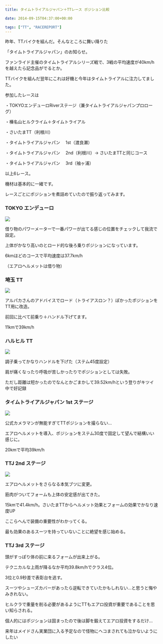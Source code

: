 ---
title: タイムトライアルジャパン＋TTレース ポジション比較

date: 2014-09-15T04:37:00+00:00

tags: ["TT", "RACEREPORT"]
---

昨年、TTバイクを組んだ。そんなところに舞い降りた

「タイムトライアルジャパン」のお知らせ。

ファンライド主催のタイムトライアルシリーズ戦で、3戦の平均速度が40km/hを越えたら記念品がでるとか。

TTバイクを組んだ翌年にこれは好機と今年はタイムトライアルに注力してました。

参加したレースは

・TOKYOエンデューロRiverステージ（兼タイムトライアルジャパンプロローグ）

・榛名山ヒルクライム＋タイムトライアル

・さいたまTT（利根川）

・タイムトライアルジャパン　 1st（渡良瀬）

・タイムトライアルジャパン　 2nd（利根川）→ さいたまTTと同じコース

・タイムトライアルジャパン　 3rd（袖ヶ浦）

以上6レース。

機材は基本的に一緒です。

レースごとにポジションを煮詰めていたので振り返ってみます。

### TOKYO エンデューロ

![ ](./3.png)

借り物のパワーメーターで一番パワーが出てる感じの位置をチェックして我流で設定。

上体がかなり高いのとロード的な後ろ乗りポジションになっています。

6kmほどのコースで平均速度は37.7km/h

（エアロヘルメットは借り物）

### 埼玉 TT

![ ](./203493791_org.v1399977626.jpg)

アルパカさんのアドバイスでロード（トライアスロン？）ぽかったポジションをTT用に改造。

前回に比べて前乗り＋ハンドル下げてます。

11kmで39km/h

### ハルヒル TT

![ ](./15.png)

調子乗ってかなりハンドルを下げた（ステム45度設定）

肩が痛くなったり呼吸が苦しかったりでポジションとしては失敗。

ただし距離は短かったのでなんとかごまかして39.52km/hという登りがキツイ中で好記録

### タイムトライアルジャパン 1st ステージ

![ ](./6.png)

公式カメラマンが無能すぎてTTポジションを撮らない…

エアロヘルメットを導入、ポジションをステム30度で固定して望んで結構いい感じに。

20kmで平均39km/h

### TTJ 2nd ステージ

![ ](./DSC05961.jpg)

エアロヘルメットをさらなる本気ブツに変更。

筋肉がついてフォームも上体の安定感が出てきた。

15kmで41.4km/h。さいたまTTからヘルメット効果とフォームの効果でかなり速度UP

ここらへんで装備の重要性がわかってくる。

最も効果のあるスーツを持っていないことに絶望を感じ始める。

### TTJ 3rd ステージ

頭がすっぽり体の前に来るフォームが出来上がる。

テクニカルな上雨が降るなか平均39.8km/hでクラス4位。

3位と0.9秒差で表彰台を逃す。

スーツやシューズカバーがあったら逆転できていたかもしれない…と思うと悔やみきれない。

ヒルクラで重量を削る必要があるようにTTもエアロ投資が重要であることを思い知らされる。

個人的にはポジションは固まったので後は脚を鍛えてエアロ投資をするだけ…

来年はメイドさん実業団に入る予定なので怪物にヘコまされても泣かないようにしたい
